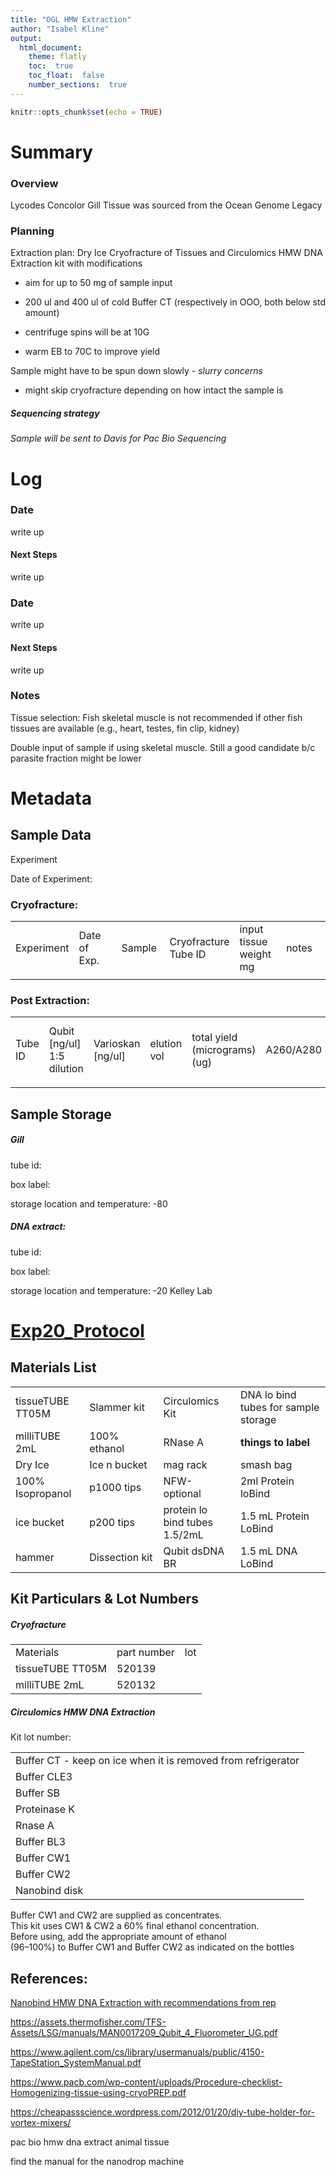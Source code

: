 ```yaml
---
title: "OGL HMW Extraction"
author: "Isabel Kline"
output:  
  html_document:
    theme: flatly
    toc:  true
    toc_float:  false
    number_sections:  true
---
```


```r
knitr::opts_chunk$set(echo = TRUE)
```

# Summary

### Overview

Lycodes Concolor Gill Tissue was sourced from the Ocean Genome Legacy

### Planning

Extraction plan: Dry Ice Cryofracture of Tissues and Circulomics HMW DNA Extraction kit with modifications

-   aim for up to 50 mg of sample input

-   200 ul and 400 ul of cold Buffer CT (respectively in OOO, both below std amount)

-   centrifuge spins will be at 10G

-   warm EB to 70C to improve yield

Sample might have to be spun down slowly - *slurry concerns*

-   might skip cryofracture depending on how intact the sample is

##### Sequencing strategy

*Sample will be sent to Davis for Pac Bio Sequencing*

# Log

### Date

write up

#### Next Steps

write up

### Date

write up

#### Next Steps

write up

### Notes

Tissue selection: Fish skeletal muscle is not recommended if other fish tissues are available (e.g., heart, testes, fin clip, kidney)

Double input of sample if using skeletal muscle. Still a good candidate b/c parasite fraction might be lower

# Metadata

## Sample Data

Experiment

Date of Experiment:

### Cryofracture:

|            |              |        |                      |                        |       |
|------------|------------|------------|------------|------------|------------|
| Experiment | Date of Exp. | Sample | Cryofracture Tube ID | input tissue weight mg | notes |
|            |              |        |                      |                        |       |

### Post Extraction:

|         |                            |                   |             |                               |           |           |                                            |             |
|--------|--------|--------|--------|--------|--------|--------|--------|--------|
| Tube ID | Qubit [ng/ul] 1:5 dilution | Varioskan [ng/ul] | elution vol | total yield (micrograms) (ug) | A260/A280 | A260/A230 | tapestation avg size [bp] from 10000-60000 | \% of total |
|         |                            |                   |             |                               |           |           |                                            |             |

## Sample Storage

##### Gill

tube id:

box label:

storage location and temperature: -80

##### DNA extract:

tube id:

box label:

storage location and temperature: -20 Kelley Lab

# [Exp20_Protocol](https://docs.google.com/spreadsheets/d/130U_AaVDODNtBhW8ziGmbeClywzvzHVyqoBi_6RRFeA/edit?usp=drive_link){.uri}

## Materials List

|                  |                |                               |                                      |
|-----------------|-----------------|------------------|---------------------|
| tissueTUBE TT05M | Slammer kit    | Circulomics Kit               | DNA lo bind tubes for sample storage |
| milliTUBE 2mL    | 100% ethanol   | RNase A                       | **things to label**                  |
| Dry Ice          | Ice n bucket   | mag rack                      | smash bag                            |
| 100% Isopropanol | p1000 tips     | NFW-optional                  | 2ml Protein loBind                   |
| ice bucket       | p200 tips      | protein lo bind tubes 1.5/2mL | 1.5 mL Protein LoBind                |
| hammer           | Dissection kit | Qubit dsDNA BR                | 1.5 mL DNA LoBind                    |

## Kit Particulars & Lot Numbers

##### Cryofracture

|                  |             |     |
|------------------|-------------|-----|
| Materials        | part number | lot |
| tissueTUBE TT05M | 520139      |     |
| milliTUBE 2mL    | 520132      |     |

##### Circulomics HMW DNA Extraction

Kit lot number:

|                                                              |
|--------------------------------------------------------------|
| Buffer CT - keep on ice when it is removed from refrigerator |
| Buffer CLE3                                                  |
| Buffer SB                                                    |
| Proteinase K                                                 |
| Rnase A                                                      |
| Buffer BL3                                                   |
| Buffer CW1                                                   |
| Buffer CW2                                                   |
| Nanobind disk                                                |

Buffer CW1 and CW2 are supplied as concentrates.\
This kit uses CW1 & CW2 a 60% final ethanol concentration.\
Before using, add the appropriate amount of ethanol\
(96–100%) to Buffer CW1 and Buffer CW2 as indicated on the bottles

## References:

[Nanobind HMW DNA Extraction with recommendations from rep](https://drive.google.com/file/d/1p-N6nGSbNaRR8--zRpCxt5cSUb5_4CJ3/view?usp=drive_link){.uri}

<https://assets.thermofisher.com/TFS-Assets/LSG/manuals/MAN0017209_Qubit_4_Fluorometer_UG.pdf>

<https://www.agilent.com/cs/library/usermanuals/public/4150-TapeStation_SystemManual.pdf>

<https://www.pacb.com/wp-content/uploads/Procedure-checklist-Homogenizing-tissue-using-cryoPREP.pdf>

<https://cheapassscience.wordpress.com/2012/01/20/diy-tube-holder-for-vortex-mixers/>

pac bio hmw dna extract animal tissue

find the manual for the nanodrop machine
